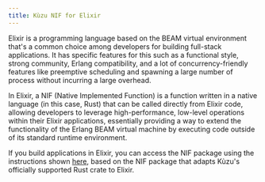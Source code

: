 ```yaml
---
title: Kùzu NIF for Elixir
---
```



Elixir is a programming language based on the BEAM virtual environment that's a common choice among developers for building full-stack applications.
It has specific features for this such as a functional style, strong community, Erlang compatibility, and a lot of concurrency-friendly
features like preemptive scheduling and spawning a large number of process without incurring a large overhead.

<LinkCard
  title="Kùzu NIF for Elixir"
  description="The NIF package is maintained as an independent, external open source project."
  href="https://hex.pm/packages/kuzu_nif"
/>

In Elixir, a NIF (Native Implemented Function) is a function written in a native language (in this case, Rust)
that can be called directly from Elixir code, allowing developers to leverage high-performance, low-level
operations within their Elixir applications, essentially providing a way to extend the functionality of the
Erlang BEAM virtual machine by executing code outside of its standard runtime environment.

If you build applications in Elixir, you can access the NIF package using the instructions shown
[here](https://github.com/bgoosmanviz/kuzu_nif), based on the NIF package that adapts Kùzu's officially
supported Rust crate to Elixir.
